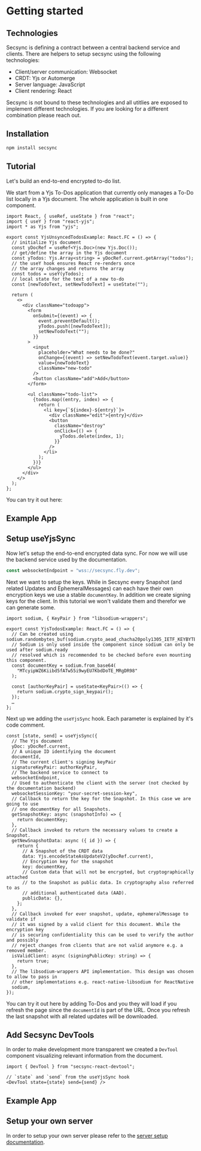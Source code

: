 # Getting started

## Technologies

Secsync is defining a contract between a central backend service and clients. There are helpers to setup secsync using the following technologies:

- Client/server communication: Websocket
- CRDT: Yjs or Automerge
- Server language: JavaScript
- Client rendering: React

Secsync is not bound to these technologies and all utitlies are exposed to implement different technologies. If you are looking for a different combination please reach out.

## Installation

```sh
npm install secsync
```

## Tutorial

Let's build an end-to-end encrypted to-do list.

We start from a Yjs To-Dos application that currently only manages a To-Do list locally in a Yjs document. The whole application is built in one component.

```tsx
import React, { useRef, useState } from "react";
import { useY } from "react-yjs";
import * as Yjs from "yjs";

export const YjsUnsyncedTodosExample: React.FC = () => {
  // initialize Yjs document
  const yDocRef = useRef<Yjs.Doc>(new Yjs.Doc());
  // get/define the array in the Yjs document
  const yTodos: Yjs.Array<string> = yDocRef.current.getArray("todos");
  // the useY hook ensures React re-renders once
  // the array changes and returns the array
  const todos = useY(yTodos);
  // local state for the text of a new to-do
  const [newTodoText, setNewTodoText] = useState("");

  return (
    <>
      <div className="todoapp">
        <form
          onSubmit={(event) => {
            event.preventDefault();
            yTodos.push([newTodoText]);
            setNewTodoText("");
          }}
        >
          <input
            placeholder="What needs to be done?"
            onChange={(event) => setNewTodoText(event.target.value)}
            value={newTodoText}
            className="new-todo"
          />
          <button className="add">Add</button>
        </form>

        <ul className="todo-list">
          {todos.map((entry, index) => {
            return (
              <li key={`${index}-${entry}`}>
                <div className="edit">{entry}</div>
                <button
                  className="destroy"
                  onClick={() => {
                    yTodos.delete(index, 1);
                  }}
                />
              </li>
            );
          })}
        </ul>
      </div>
    </>
  );
};
```

You can try it out here:

## Example App


<div className="mt-12 mb-16">
  <YjsUnsyncedTodosExample />
</div>

## Setup useYjsSync

Now let's setup the end-to-end encrypted data sync. For now we will use the backend service used by the documentation.

```ts
const websocketEndpoint = "wss://secsync.fly.dev";
```

Next we want to setup the keys. While in Secsync every Snapshot (and related Updates and EphemeralMessages) can each have their own encryption keys we use a stable `documentKey`. In addition we create signing keys for the client. In this tutorial we won't validate them and therefor we can generate some.

```tsx
import sodium, { KeyPair } from "libsodium-wrappers";

export const YjsTodosExample: React.FC = () => {
  // Can be created using sodium.randombytes_buf(sodium.crypto_aead_chacha20poly1305_IETF_KEYBYTES)
  // Sodium is only used inside the component since sodium can only be used after sodium.ready
  // resolved which is recommended to be checked before even mounting this component.
  const documentKey = sodium.from_base64(
    "MTcyipWZ6Kiibd5fATw55i9wyEU7KbdDoTE_MRgDR98"
  );

  const [authorKeyPair] = useState<KeyPair>(() => {
    return sodium.crypto_sign_keypair();
  });
  …
};
```

Next up we adding the `useYjsSync` hook. Each parameter is explained by it's code comment.

```tsx
const [state, send] = useYjsSync({
  // The Yjs document
  yDoc: yDocRef.current,
  // A unique ID identifying the document
  documentId,
  // The current client's signing keyPair
  signatureKeyPair: authorKeyPair,
  // The backend service to connect to
  websocketEndpoint,
  // Used to authenticate the client with the server (not checked by the documentation backend)
  websocketSessionKey: "your-secret-session-key",
  // Callback to return the key for the Snapshot. In this case we are going to use
  // one documentKey for all Snapshots.
  getSnapshotKey: async (snapshotInfo) => {
    return documentKey;
  },
  // Callback invoked to return the necessary values to create a Snapshot.
  getNewSnapshotData: async ({ id }) => {
    return {
      // A Snapshot of the CRDT data
      data: Yjs.encodeStateAsUpdateV2(yDocRef.current),
      // Encryption key for the snapshot
      key: documentKey,
      // Custom data that will not be encrypted, but cryptographically attached
      // to the Snapshot as public data. In cryptography also referred to as
      // additional authenticated data (AAD).
      publicData: {},
    };
  },
  // Callback invoked for ever snapshot, update, ephemeralMessage to validate if
  // it was signed by a valid client for this document. While the encryption key
  // is securing confidentiality this can be used to verify the author and possibly
  // reject changes from clients that are not valid anymore e.g. a removed member.
  isValidClient: async (signingPublicKey: string) => {
    return true;
  },
  // The libsodium-wrappers API implementation. This design was chosen to allow to pass in
  // other implementations e.g. react-native-libsodium for ReactNative
  sodium,
});
```

You can try it out here by adding To-Dos and you they will load if you refresh the page since the `documentId` is part of the URL. Once you refresh the last snapshot with all related updates will be downloaded.

## Add Secsync DevTools

In order to make development more transparent we created a `DevTool` component visualizing relevant information from the document.

```tsx
import { DevTool } from "secsync-react-devtool";
```

```tsx
// `state` and `send` from the useYjsSync hook
<DevTool state={state} send={send} />
```

## Example App


<SimpleExampleWrapper component={YjsTodosExample} generateDocumentKey={false} />

## Setup your own server

In order to setup your own server please refer to the [server setup documentation](/docs/server/setup).

